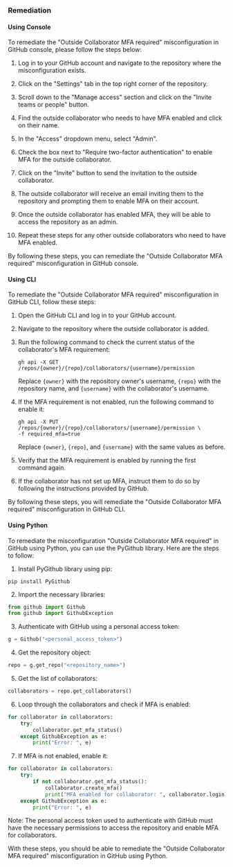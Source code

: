 ### Remediation

#### Using Console

To remediate the "Outside Collaborator MFA required" misconfiguration in GitHub console, please follow the steps below:

1. Log in to your GitHub account and navigate to the repository where the misconfiguration exists.

2. Click on the "Settings" tab in the top right corner of the repository.

3. Scroll down to the "Manage access" section and click on the "Invite teams or people" button.

4. Find the outside collaborator who needs to have MFA enabled and click on their name.

5. In the "Access" dropdown menu, select "Admin".

6. Check the box next to "Require two-factor authentication" to enable MFA for the outside collaborator.

7. Click on the "Invite" button to send the invitation to the outside collaborator.

8. The outside collaborator will receive an email inviting them to the repository and prompting them to enable MFA on their account.

9. Once the outside collaborator has enabled MFA, they will be able to access the repository as an admin.

10. Repeat these steps for any other outside collaborators who need to have MFA enabled.

By following these steps, you can remediate the "Outside Collaborator MFA required" misconfiguration in GitHub console.

#### Using CLI

To remediate the "Outside Collaborator MFA required" misconfiguration in GitHub CLI, follow these steps:

1. Open the GitHub CLI and log in to your GitHub account.
2. Navigate to the repository where the outside collaborator is added.
3. Run the following command to check the current status of the collaborator's MFA requirement:

    ```
    gh api -X GET /repos/{owner}/{repo}/collaborators/{username}/permission
    ```

    Replace `{owner}` with the repository owner's username, `{repo}` with the repository name, and `{username}` with the collaborator's username.

4. If the MFA requirement is not enabled, run the following command to enable it:

    ```
    gh api -X PUT /repos/{owner}/{repo}/collaborators/{username}/permission \
    -f required_mfa=true
    ```

    Replace `{owner}`, `{repo}`, and `{username}` with the same values as before.

5. Verify that the MFA requirement is enabled by running the first command again.

6. If the collaborator has not set up MFA, instruct them to do so by following the instructions provided by GitHub.

By following these steps, you will remediate the "Outside Collaborator MFA required" misconfiguration in GitHub CLI.

#### Using Python

To remediate the misconfiguration "Outside Collaborator MFA required" in GitHub using Python, you can use the PyGithub library. Here are the steps to follow:

1. Install PyGithub library using pip:

```
pip install PyGithub
```

2. Import the necessary libraries:

```python
from github import Github
from github import GithubException
```

3. Authenticate with GitHub using a personal access token:

```python
g = Github("<personal_access_token>")
```

4. Get the repository object:

```python
repo = g.get_repo("<repository_name>")
```

5. Get the list of collaborators:

```python
collaborators = repo.get_collaborators()
```

6. Loop through the collaborators and check if MFA is enabled:

```python
for collaborator in collaborators:
    try:
        collaborator.get_mfa_status()
    except GithubException as e:
        print("Error: ", e)
```

7. If MFA is not enabled, enable it:

```python
for collaborator in collaborators:
    try:
        if not collaborator.get_mfa_status():
            collaborator.create_mfa()
            print("MFA enabled for collaborator: ", collaborator.login)
    except GithubException as e:
        print("Error: ", e)
```

Note: The personal access token used to authenticate with GitHub must have the necessary permissions to access the repository and enable MFA for collaborators.

With these steps, you should be able to remediate the "Outside Collaborator MFA required" misconfiguration in GitHub using Python.

